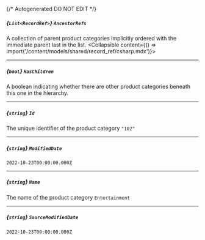 {/* Autogenerated DO NOT EDIT  */}

##### *{`List<RecordRef>`}* `AncestorRefs`
A collection of parent product categories implicitly ordered with the immediate parent last in the list.
<Collapsible content={() => import('/content/models/shared/record_ref/csharp.mdx')}>
</Collapsible>

---
##### *{`bool`}* `HasChildren`
A boolean indicating whether there are other product categories beneath this one in the hierarchy.

---
##### *{`string`}* `Id`
The unique identifier of the product category
`"102"`

---
##### *{`string`}* `ModifiedDate`
`2022-10-23T00:00:00.000Z`

---
##### *{`string`}* `Name`
The name of the product category
`Entertainment`

---
##### *{`string`}* `SourceModifiedDate`
`2022-10-23T00:00:00.000Z`

